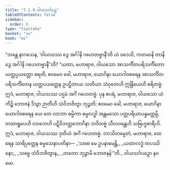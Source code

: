 ```yaml
---
title: "7.1.9 ဝါယသင်္ဂပဉှ"
tableOfContents: false
sidebar:
  order: 9
type: "tipitaka"
basket: "su"
book: "mi"
---
```



<DynamicBreadcrumb />

<Division number="233" book="mi" e="ch" v="28">

<Paragraph number="1696" book="mi">
“ဘန္တေ နာဂသေန, ‘ဝါယသဿ ဒွေ အင်္ဂါနိ ဂဟေတဗ္ဗာနီ’တိ ယံ ဝဒေသိ, ကတမာနိ တာနိ ဒွေ အင်္ဂါနိ ဂဟေတဗ္ဗာနီ”တိ? “ယထာ, မဟာရာဇ, ဝါယသော အာသင်္ကိတပရိသင်္ကိတော ယတ္တပ္ပယတ္တော စရတိ; ဧဝမေဝ ခေါ, မဟာရာဇ, ယောဂိနာ ယောဂါဝစရေန အာသင်္ကိတပရိသင်္ကိတေန ယတ္တပယတ္တေန ဥပဋ္ဌိတာယ သတိယာ သံဝုတေဟိ ဣန္ဒြိယေဟိ စရိတဗ္ဗံ. ဣဒံ, မဟာရာဇ, ဝါယသဿ ပဌမံ အင်္ဂံ ဂဟေတဗ္ဗံ.
</Paragraph>

<Paragraph number="1697" book="mi">
ပုန စပရံ, မဟာရာဇ, ဝါယသော ယံ ကိဉ္စိ ဘောဇနံ ဒိသွာ ဉာတီဟိ သံဝိဘဇိတွာ ဘုဉ္ဇတိ; ဧဝမေဝ ခေါ, မဟာရာဇ, ယောဂိနာ ယောဂါဝစရေန ယေ တေ လာဘာ ဓမ္မိကာ ဓမ္မလဒ္ဓါ အန္တမသော ပတ္တပရိယာပန္နမတ္တမ္ပိ, တထာရူပေဟိ လာဘေဟိ ပဋိဝိဘတ္တဘောဂိနာ ဘဝိတဗ္ဗံ သီလဝန္တေဟိ သဗြဟ္မစာရီဟိ. ဣဒံ, မဟာရာဇ, ဝါယသဿ ဒုတိယံ အင်္ဂံ ဂဟေတဗ္ဗံ. ဘာသိတမ္ပေတံ, မဟာရာဇ, ထေရေန သာရိပုတ္တေန ဓမ္မသေနာပတိနာ—
</Paragraph>

<Paragraph number="1698" type="verses" book="mi">
_‘သစေ မေ ဥပနာမေန္တိ,_  
_ယထာလဒ္ဓံ တပဿိနော;_  
_သဗ္ဗေ သံဝိဘဇိတွာန,_  
_တတော ဘုဉ္ဇာမိ ဘောဇနန်’”တိ._  


</Paragraph>
</Division>

<Paragraph number="1699" type="center" book="mi">
ဝါယသင်္ဂပဉှော နဝမော.
</Paragraph>